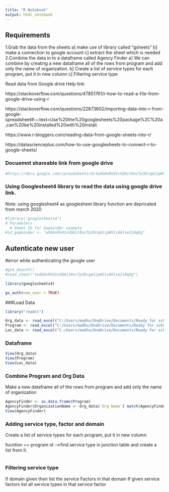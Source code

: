 ```yaml
---
title: "R Notebook"
output: html_notebook
---
```



## Requirements
1.Grab the data from the sheets
a] make use of library called "gsheets"
b] make a connection to google account
c] extract the sheet which is needed
2.Combine the data in to a dataframe called Agency Finder
a] We can combine by creating a new dataframe all of the rows from program and add only the name of organization. 
b] Create a list of service types for each program, put it in new column
c] Filtering service type


Read data from Google drive Help link:

https://stackoverflow.com/questions/47851761/r-how-to-read-a-file-from-google-drive-using-r

https://stackoverflow.com/questions/22873602/importing-data-into-r-from-google-spreadsheet#:~:text=Use%20the%20googlesheets%20package%2C%20a,can%20be%20installed%20with%20install.

https://www.r-bloggers.com/reading-data-from-google-sheets-into-r/

https://datascienceplus.com/how-to-use-googlesheets-to-connect-r-to-google-sheets/

### Docuemnt shareable link from google drive

```r
#https://docs.google.com/spreadsheets/d/1wXGAnRVd1vVQAit0ocTp3Ocqm1ipW51sA6lxe2iNqOg/edit?usp=sharing
```

### Using Googlesheet4 library to read the data using google drive link.

Note: using googlesheet4 as googlesheet library function are depricated from march 2020

```r
#library("googlesheets4")
# Parameters
  # Sheet ID for Gapminder example
#id_gapminder <- "wXGAnRVd1vVQAit0ocTp3Ocqm1ipW51sA6lxe2iNqOg"
```
## Autenticate new user
#error while authenticating the google user
```r
#gs4_deauth()
#read_sheet("1wXGAnRVd1vVQAit0ocTp3Ocqm1ipW51sA6lxe2iNqOg")


```

```r
library(googlesheets4)
```

```r
gs_auth(new_user = TRUE)
```


###Load Data 
```r
library("readxl") 
```

```r
Org_data <- read_excel("C:/Users/madhu/OneDrive/Documents/Ready for school, ready for life/myrepoGit/AgencyFinder.xlsx", sheet = "Organization")
Program <- read_excel("C:/Users/madhu/OneDrive/Documents/Ready for school, ready for life/myrepoGit/AgencyFinder.xlsx", sheet = "Program")
Loc_data <- read_excel("C:/Users/madhu/OneDrive/Documents/Ready for school, ready for life/myrepoGit/AgencyFinder.xlsx", sheet = "Location")
```

### Dataframe

```r
View(Org_data)
View(Program)
View(Loc_data)
```


### Combine Program and Org Data
Make a new dataframe all of the rows from program and add only the name of organization
```r
AgencyFinder <- as.data.frame(Program)
AgencyFinder$OrganizationName <- Org_data$`Org Name`[ match(AgencyFinder$`Org ID`, Org_data$`Org ID`)]
View(AgencyFinder)

```

### Adding service type, factor and domain

Create a list of service types for each program, put it in new column

fucntion == program id -->find service type in junction table and create a list from it.



```r

```



### Filtering service type
If domain given then list the service Factors in that domain
If given service factors list all service types in that service factor

```r

```




